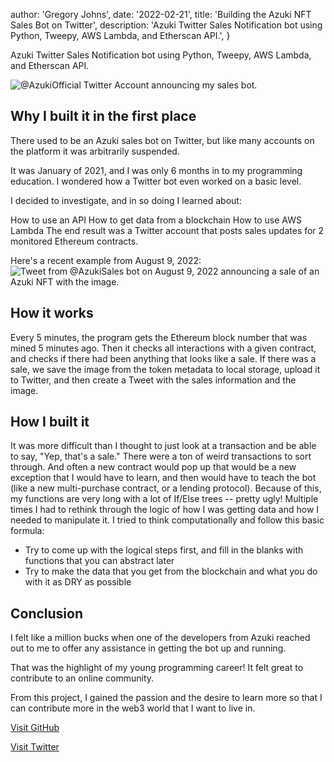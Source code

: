 
  author: 'Gregory Johns',
  date: '2022-02-21',
  title: 'Building the Azuki NFT Sales Bot on Twitter',
  description:
    'Azuki Twitter Sales Notification bot using Python, Tweepy, AWS Lambda, and Etherscan API.',
}


Azuki Twitter Sales Notification bot using Python, Tweepy, AWS Lambda, and Etherscan API.

<Image src={officialAnnouncement} alt="@AzukiOfficial Twitter Account announcing my sales bot." />

## Why I built it in the first place

There used to be an Azuki sales bot on Twitter, but like many accounts on the platform it was arbitrarily suspended.

It was January of 2021, and I was only 6 months in to my programming education. I wondered how a Twitter bot even worked on a basic level.

I decided to investigate, and in so doing I learned about:

How to use an API
How to get data from a blockchain
How to use AWS Lambda
The end result was a Twitter account that posts sales updates for 2 monitored Ethereum contracts.

Here's a recent example from August 9, 2022:
<Image src={exampleSale} alt="Tweet from @AzukiSales bot on August 9, 2022 announcing a sale of an Azuki NFT with the image." />

## How it works
Every 5 minutes, the program gets the Ethereum block number that was mined 5 minutes ago. Then it checks all interactions with a given contract, and checks if there had been anything that looks like a sale. If there was a sale, we save the image from the token metadata to local storage, upload it to Twitter, and then create a Tweet with the sales information and the image.

## How I built it
It was more difficult than I thought to just look at a transaction and be able to say, "Yep, that's a sale." There were a ton of weird transactions to sort through. And often a new contract would pop up that would be a new exception that I would have to learn, and then would have to teach the bot (like a new multi-purchase contract, or a lending protocol). Because of this, my functions are very long with a lot of If/Else trees -- pretty ugly! Multiple times I had to rethink through the logic of how I was getting data and how I needed to manipulate it. I tried to think computationally and follow this basic formula:

- Try to come up with the logical steps first, and fill in the blanks with functions that you can abstract later
- Try to make the data that you get from the blockchain and what you do with it as DRY as possible

## Conclusion
I felt like a million bucks when one of the developers from Azuki reached out to me to offer any assistance in getting the bot up and running.

That was the highlight of my young programming career! It felt great to contribute to an online community.

From this project, I gained the passion and the desire to learn more so that I can contribute more in the web3 world that I want to live in.

[Visit GitHub](https://github.com/gjohnsx/Azuki-Sales-Bot)

[Visit Twitter](https://twitter.com/azukisales)

